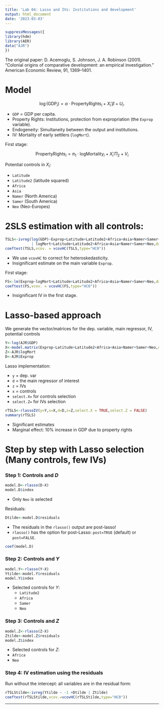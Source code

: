 ```yaml
---
title: 'Lab 04: Lasso and IVs: Institutions and development'
output: html_document
date: '2023-03-03'
---
```


```r
suppressMessages({
library(hdm)
library(AER)
data("AJR")
})
```

The original paper: D. Acemoglu, S. Johnson, J. A. Robinson (2001). "Colonial origins of comparative development: an empirical investigation." American Economic Review, 91, 1369–1401.

# Model

$$\begin{equation}
\log (\text{GDP}_i) = \alpha\cdot \text{PropertyRights}_i+X_i'\beta+U_i.
\end{equation}$$

* `GDP` = GDP per capita.
* Property Rights: Institutions, protection from expropriation (the `Exprop` variable).
* Endogeneity: Simultaneity between the output and institutions.
* IV: Mortality of early settlers (`logMort`).

First stage:

$$\begin{equation}
\text{PropertyRights}_i = \pi_1\cdot \text{logMortality}_i+X_i'\Pi_2+V_i
\end{equation}$$

Potential controls in $X_i$:

* `Latitude`
* `Latitude2` (latitude squared)
* `Africa`
* `Asia`
* `Namer` (North America)
* `Samer` (South America)
* `Neo` (Neo-Europes)

# 2SLS estimation with all controls:

```r
TSLS<-ivreg(log(GDP)~Exprop+Latitude+Latitude2+Africa+Asia+Namer+Samer+Neo
            | logMort+Latitude+Latitude2+Africa+Asia+Namer+Samer+Neo,data=AJR)
coeftest(TSLS,vcov. = vcovHC(TSLS,type="HC0"))
```

* We use `vcovHC` to correct for heteroskedasticity.
* Insignificant estimate on the main variable `Exprop`.

First stage:
```r
FS<-lm(Exprop~logMort+Latitude+Latitude2+Africa+Asia+Namer+Samer+Neo,data=AJR)
coeftest(FS,vcov. = vcovHC(FS,type="HC0"))
```
* Insignificant IV in the first stage.

# Lasso-based approach

We generate the vector/matrices for the dep. variable, main regressor, IV, potential controls
```r
Y<-log(AJR$GDP)
X<-model.matrix(Exprop~Latitude+Latitude2+Africa+Asia+Namer+Samer+Neo,data=AJR)[,-1]
Z<-AJR$logMort
D<-AJR$Exprop
```

Lasso implementation:

* `y` = dep. var
* `d` = the main regressor of interest
* `z` = IVs
* `x` = controls
* `select.X=` for controls selection
* `select.Z=` for IVs selection

```r
rTSLS<-rlassoIV(y=Y,x=X,d=D,z=Z,select.X = TRUE,select.Z = FALSE)
summary(rTSLS)
```
* Significant estimates
* Marginal effect: 10% increase in GDP due to property rights


# Step by step with Lasso selection (Many controls, few IVs)


### Step 1: Controls and $D$

```r
model.D<-rlasso(D~X)
model.D$index
```

* Only `Neo` is selected

Residuals:
```r
Dtilde<-model.D$residuals
```

* The residuals in the `rlasso()` output are post-lasso!
* `rlasso()` has the option for post-Lasso: `post=TRUE` (default) or `post=FALSE`.

```r
coef(model.D)
```



### Step 2: Controls and $Y$

```r
model.Y<-rlasso(Y~X)
Ytilde<-model.Y$residuals
model.Y$index
```

* Selected controls for $Y$:
  - `Latitude2`
  - `Africa`
  - `Samer`
  - `Neo`
  
### Step 3: Controls and $Z$

```r
model.Z<-rlasso(Z~X)
Ztilde<-model.Z$residuals
model.Z$index
```

* Selected controls for $Z$:
- `Africa`
- `Neo`

### Step 4: IV estimation using the residuals

Run without the intercept: all variables are in the residual form:
```r
rTSLStilde<-ivreg(Ytilde ~ -1 +Dtilde | Ztilde)
coeftest(rTSLStilde,vcov.=vcovHC(rTSLStilde,type="HC0"))
```

---
